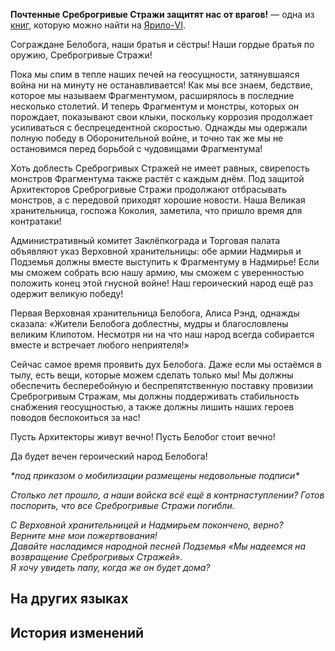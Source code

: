 {{Книга Инфобокс
|id           = 093
|Название     = Почтенные Среброгривые Стражи защитят нас от врагов!
|Изображение  = Item Jarilo-VI Readable.png
|Мир          = Ярило-VI
|Томов        = 1
|Автор        = <!--нужно добавить-->
|Описание     = Приказ, который издала Коколия, когда объявила, что Подземье закрыто. Некоторые жители Подземья выразили по этому поводу своё неудовольствие.
|Том1         = {{tx}}
|Источник1    = {{tx|Отсутствует источник}}
|Персонажи    = 
|Фракции      = 
}}
'''Почтенные Среброгривые Стражи защитят нас от врагов!''' — одна из [[Книги|книг]], которую можно найти на [[Ярило-VI]].
<!--
==Получение==
<gallery>
Книга НАЗВАНИЕ.png|НАЗВАНИЕ
Локация НАЗВАНИЕ.png|Расположение на карте. Ближайший пространственный якорь «[[НАЗВАНИЕ]]»
</gallery>
-->
<div align="center">{{Размер|+2|Почтенные Среброгривые Стражи защитят нас от врагов!}}</div>

Сограждане Белобога, наши братья и сёстры! Наши гордые братья по оружию, Среброгривые Стражи!

Пока мы спим в тепле наших печей на геосущности, затянувшаяся война ни на минуту не останавливается! Как мы все знаем, бедствие, которое мы называем Фрагментумом, расширялось в последние несколько столетий. И теперь Фрагментум и монстры, которых он порождает, показывают свои клыки, поскольку коррозия продолжает усиливаться с беспрецедентной скоростью. Однажды мы одержали полную победу в Оборонительной войне, и точно так же мы не остановимся перед борьбой с чудовищами Фрагментума!

Хоть доблесть Среброгривых Стражей не имеет равных, свирепость монстров Фрагментума также растёт с каждым днём. Под защитой Архитекторов Среброгривые Стражи продолжают отбрасывать монстров, а с передовой приходят хорошие новости. Наша Великая хранительница, госпожа Коколия, заметила, что пришло время для контратаки!

Административный комитет Заклёпкограда и Торговая палата объявляют указ Верховной хранительницы: обе армии Надмирья и Подземья должны вместе выступить к Фрагментуму в Надмирье! Если мы сможем собрать всю нашу армию, мы сможем с уверенностью положить конец этой гнусной войне! Наш героический народ ещё раз одержит великую победу!

Первая Верховная хранительница Белобога, Алиса Рэнд, однажды сказала: «Жители Белобога доблестны, мудры и благословлены великим Клипотом. Несмотря ни на что наш народ всегда собирается вместе и встречает любого неприятеля!»

Сейчас самое время проявить дух Белобога. Даже если мы остаёмся в тылу, есть вещи, которые можем сделать только мы! Мы должны обеспечить бесперебойную и беспрепятственную поставку провизии Среброгривым Стражам, мы должны поддерживать стабильность снабжения геосущностью, а также должны лишить наших героев поводов беспокоиться за нас!

Пусть Архитекторы живут вечно! Пусть Белобог стоит вечно!

Да будет вечен героический народ Белобога!


''*под приказом о мобилизации размещены недовольные подписи*''

''Столько лет прошло, а наши войска всё ещё в контрнаступлении? Готов поспорить, что все Среброгривые Стражи погибли.''

''С Верховной хранительницей и Надмирьем покончено, верно?''<br />
''Верните мне мои пожертвования!''<br />
''Давайте насладимся народной песней Подземья «Мы надеемся на возвращение Среброгривых Стражей».''<br />
''Я хочу увидеть папу, когда же он будет дома?''

==На других языках==
{{На других языках
|en   = Venerable Guards Will Defend Us From Enemies!
|zhs  = 光荣的铁卫将为我们抵御外敌！
|zht  = 光榮的鐵衛將為我們抵禦外敵！
|ja   = 栄えあるシルバーメインが外敵から我らを守る！
|ko   = 영광스러운 철위대가 외적을 막아낼 것이다!
|es   = ¡Los gloriosos guardias nos defenderán de nuestros enemigos!
|fr   = Les vénérables Gardes nous protègeront contre les ennemis&nbsp;!
|ru   = Почтенные Среброгривые Стражи защитят нас от врагов!
|th   = กองกำลังอันทรงเกียรติ จะปกป้องเราจากศัตรู!
|vi   = Thiết Vệ Vinh Dự Ngăn Kẻ Địch Vì Chúng Ta!
|de   = Ehrwürdige Wachen werden uns vor Feinden schützen!
|id   = Guard yang Mulia Membela akan Kita dari Musuh!
|pt   = Guardas Veneráveis Nos Defenderão dos Inimigos!
}}

==История изменений==
{{История изменений|2.7}}